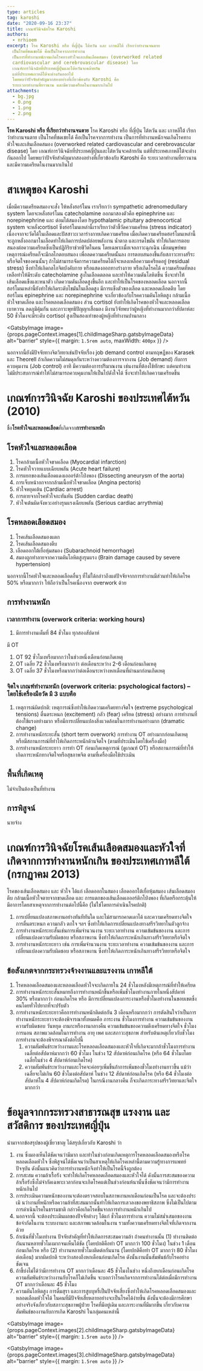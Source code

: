 ```yaml
---
type: articles
tag: karoshi
date: "2020-09-16 23:37"
title: เกณฑ์วินิจฉัยโรค Karoshi
authors:
  - nrhioem
excerpt: โรค Karoshi หรือ ที่ญี่ปุ่น ไต้หวัน และ เกาหลีใต้ เรียกว่าทำงานจนตาย
  เป็นโรคที่ชดเชยได้ คือเป็นโรคจากการทำงาน
  เป็นการที่ทำงานหนักจนเกิดโรคทางหัวใจและเส้นเลือดสมอง (overworked related
  cardiovascular and cerebrovascular disease) โดย
  เกณฑ์การวินิจฉัยที่ประเทศญี่ปุ่นและไต้หวันจะคล้ายกัน
  แต่ที่ประเทศเกาหลีใต้จะต่างกันออกไป
  โดยพบว่าปัจจัยสำคัญมากสองอย่างที่เกี่ยวข้องกับ Karoshi คือ
  ระยะเวลาทำงานที่ยาวนาน และมีความเครียดในงานมากเกินไป
attachments:
  - bg.jpg
  - 0.png
  - 1.png
  - 2.png
---
```


**โรค Karoshi หรือ ที่เรียกว่าทำงานจนตาย**
โรค Karoshi หรือ ที่ญี่ปุ่น ไต้หวัน และ เกาหลีใต้ เรียกว่าทำงานจนตาย เป็นโรคที่ชดเชยได้ คือเป็นโรคจากการทำงาน เป็นการที่ทำงานหนักจนเกิดโรคทางหัวใจและเส้นเลือดสมอง (overworked related cardiovascular and cerebrovascular disease) โดย เกณฑ์การวินิจฉัยที่ประเทศญี่ปุ่นและไต้หวันจะคล้ายกัน แต่ที่ประเทศเกาหลีใต้จะต่างกันออกไป โดยพบว่าปัจจัยสำคัญมากสองอย่างที่เกี่ยวข้องกับ Karoshi คือ ระยะเวลาทำงานที่ยาวนาน และมีความเครียดในงานมากเกินไป

# สาเหตุของ Karoshi

เมื่อมีความเครียดสมองจะสั่ง ให้หลั่งฮอร์โมน เราเรียกว่า sympathetic adrenomedullary system โดยจะหลั่งฮอร์โมน catecholamine ออกมาสองตัวคือ epinephrine และ norepinephrine และ ต่อมไต้สมองโดย hypothalamic pituitary adrenocortical system จะหลั่งcortisol ซึ่งฮอร์โมนเหล่านี้เราเรียกว่าตัวชี้วัดความเครียด (stress indicator) เนื่องจากจะวัดได้ในเลือดและปัสสาวะเวลาร่างกายเกิดความเครียด เมื่อเกิดความเครียดฮอร์โมนเหล่านี้จะถูกหลั่งออกมาในเลือดทำให้เกิดการปลดปล่อยพลังงาน น้ำตาล และกรดไขมัน ทำให้เกิดการตอบสนองต่อความเครียดซึ่งเป็นปฏิกิริยาช่วยชีวิตในคน โดยเฉพาะเมื่อเจอภาวะฉุกเฉิน เมื่อมนุษย์พบเหตุการณ์เครียดก็จะมีกลไกตอบสนอง เพื่อลดความเครียดนั้นลง การตอบสนองขึ้นกับสภาวะทางสรีระหรือจิตใจของคนนั้นๆ ถ้าไม่สามารถจัดการความเครียดได้ก็จะหลงเหลือความเครียดอยู่ (residual stress) ซึ่งทำให้เกิดกลไกจิตบังคับกาย หรือแสดงออกทางร่างกาย หรือเกิดโรคได้ ความเครียดที่หลงเหลือทำให้มีระดับ catecholamine สูงในเลือดตลอด และทำให้ความดันโลหิตขึ้น ซึ่งจะทำให้เส้นเลือดแข็งและหนาตัว เกิดความดันเลือดสูงขึ้นอีก และทำให้เป็นโรคของหลอดเลือด นอกจากนี้ฮอร์โมนเหล่านี้ยังทำให้เกิดระดับไขมันในเลือดสูง มีการแข็งตัวของเลือด และหลอดเลือดตีบ โดยฮอร์โมน epinephrine และ norepinephrine จะเกี่ยวข้องกับโรคความดันโลหิตสูง กล้ามเนื้อหัวใจขาดเลือด และโรคหลอดเลือดสมอง ส่วน cortisol ยังทำให้เกิดโรคของหัวใจและหลอดเลือด เบาหวาน ลดภูมิคุ้มกัน และภาวะพุทธิปัญญาเสื่อมลง มีงานวิจัยพบว่าผู้หญิงที่ทำงานมากกว่าสัปดาห์ละ 50 ชั่วโมงจะมีระดับ cortisol สูงเป็นสองเท่าของผู้หญิงที่ทำงานปานกลาง

<GatsbyImage
  image={props.pageContext.images[1].childImageSharp.gatsbyImageData}
  alt="barrier"
  style={{ margin: `1.5rem auto`, maxWidth: `400px` }}
/>

นอกจากนี้ยังมีปัจจัยทางจิตวิทยาเช่นปัจจัยเรื่อง job demand control ตามทฤษฏีของ Karasek และ Theorell ถ้าเกิดความไม่สมดุลกันระหว่างความต้องการจากงาน (Job demand) กับการควบคุมงาน (Job control) อาทิ มีความต้องการปริมาณงาน เช่นงานที่ต้องใช้ทักษะ แต่คนทำงานไม่มีประสบการณ์ทำให้ไม่สามารถควบคุมงานให้เป็นไปดังใจได้ ซึ่งจะทำให้เกิดความเครียดขึ้น

# เกณฑ์การวินิจฉัย Karoshi ของประเทศไต้หวัน (2010)

ชื่อ**โรคหัวใจและหลอดเลือด**ที่เกิดจาก**การทำงานหนัก**

## โรคหัวใจและหลอดเลือด

1. โรคกล้ามเนื้อหัวใจขาดเลือด (Myocardial infarction)
2. โรคหัวใจวายแบบเฉียบพลัน (Acute heart failure)
3. การแยกของเส้นเลือดแดงเอออร์ต้าโป่งพอง (Dissecting aneurysm of the aorta)
4. การเจ็บหน้าอกจากกล้ามเนื้อหัวใจขาดเลือด (Angina pectoris)
5. หัวใจหยุดเต้น (Cardiac arrest)
6. การตายจากโรคหัวใจกะทันหัน (Sudden cardiac death)
7. หัวใจเต้นผิดจังหวะอย่างรุนแรงเฉียบพลัน (Serious cardiac arrythmia)

## โรคหลอดเลือดสมอง

1. โรคเส้นเลือดสมองแตก
2. โรคเส้นเลือดสมองตีบ
3. เลือดออกใต้เยื่อหุ้มสมอง (Subarachnoid hemorrhage)
4. สมองถูกทำลายจากความดันโลหิตสูงรุนแรง (Brain damage caused by severe hypertension)

นอกจากนี้โรคหัวใจและหลอดเลือดอื่นๆ ที่ไม่ใด้กล่าวถึงแต่ปัจจัยจากการทำงานมีส่วนทำให้เกิดโรค 50% หรือมากกว่า ให้ถือว่าเป็นโรคเนื่องจาก overwork ด้วย

## การทำงานหนัก

### เวลาการทำงาน (overwork criteria: working hours)

1. มีการทำงานเต็มที่ 84 ชั่วโมง ทุกสองสัปดาห์

มี OT

1. OT 92 ชั่วโมงหรือมากกว่าในช่วงหนึ่งเดือนก่อนเกิดเหตุ
2. OT เฉลี่ย 72 ชั่วโมงหรือมากกว่า ต่อเดือนระหว่าง 2-6 เดือนก่อนเกิดเหตุ
3. OT เฉลี่ย 37 ชั่วโมงหรือมากกว่าต่อเดือนระหว่างหกเดือนที่ผ่านมาก่อนเกิดเหตุ

### จิตใจ เกณฑ์ทำงานหนัก (overwork criteria: psychological factors) – โดยใช้เครื่องมือวัด มี 3 แบบคือ

1. เหตุการณ์ผิดปกติ: เหตุการณ์ซึ่งทำให้เกิดความเครีดยทางจิตใจ (extreme psychological tensions) ตื่นตระหนก (excitement) กลัว (fear) เครียด (stress) อย่างมาก การทำงานที่ต้องใช้แรงอย่างมาก หรือมีการเปลี่ยนแปลงสิ่งแวดล้อมในการทำงานอย่างมาก (dramatic change)
2. การทำงานหนักระยะสั้น (short term overwork) การทำงาน OT อย่างมากก่อนเกิดเหตุ หรือมีสถานการณ์ที่ทำให้เกิดภาระหนักด้านจิตใจ (ตามที่ประเมินโดยใช้เครื่องมือ)
3. การทำงานหนักระยะยาว การทำ OT ก่อนเกิดเหตุการณ์ (ดูเกณฑ์ OT) หรือสถานการณ์ที่ทำให้เกิดภาระหนักทางจิตใจหรือสุขภาพจิต ตามที่เครื่องมือใช้ประเมิน

## พื้นที่เกิดเหตุ

ไม่จำเป็นต้องเป็นที่ทำงาน

## การพิสูจน์

นายจ้าง

# เกณฑ์การวินิจฉัยโรคเส้นเลือดสมองและหัวใจที่เกิดจากการทำงานหนักเกิน ของประเทศเกาหลีใต้ (กรกฏาคม 2013)

โรคของเส้นเลือดสมอง และ หัวใจ ได้แก่ เลือดออกในสมอง เลือดออกใต้เยื่อหุ้มสมอง เส้นเลือดสมองตีบ กล้ามเนื้อหัวใจตายจากขาดเลือด และ การแตกของเส้นเลือดเอออร์ติกโป่งพอง ที่เกิดหรือกระตุ้นให้มีอาการโดยสาเหตุจากการทำงานต่อไปนี้คือ (ไม่ใช่โดยการดำเนินโรคปกติ)

1. การเปลี่ยนแปลงสภาพงานอย่างทันทีทันใด และไม่สามารถคาดเดาได้ และความเครียดทางจิตใจ การตื่นตระหนก ความกลัว ตกใจ ฯลฯ ซึ่งทำให้เกิดการเปลี่ยนแปลงทางสรีรวิทยาในตัวลูกจ้าง
2. การทำงานหนักระยะสั้นเช่นการเพิ่มจำนวนงาน ระยะเวลาทำงาน ความเข้มข้นของงาน และการเปลี่ยนแปลงความรับผิดชอบ หรือสภาพงาน ซึ่งทำให้เกิดภาระหนักเกินทางสรีรวิทยาหรือจิตใจ
3. การทำงานหนักระยะยาว เช่น การเพิ่มจำนวนงาน ระยะเวลาทำงาน ความเข้มข้นของงาน และการเปลี่ยนแปลงความรับผิดชอบ หรือสภาพงาน ซึ่งทำให้เกิดภาระหนักเกินทางสรีรวิทยาหรือจิตใจ

## ข้อสังเกตจากกระทรวงจ้างงานและแรงงาน เกาหลีใต้

1. โรคหลอดเลือดสมองและหลอดเลือดหัวใจจะเกิดภายใน 24 ชั่วโมงหลังมีเหตุการณ์ที่ทำให้เครียด
2. การทำงานหนักระยะสั้นหมายถึงการทำงานหนักขึ้นหรือเพิ่มชั่วโมงทำงานภายในหนึ่งสัปดาห์ 30% หรือมากกว่า ก่อนเกิดโรค หรือ มีการเปลี่ยนแปลงภาระงานหรือชั่วโมงทำงานในขอบเขตซึ่งคนโดยทั่วไปยากที่จะปรับตัว
3. การทำงานหนักระยะยาวคือการทำงานหนักติดต่อกัน 3 เดือนหรือมากกว่า การตัดสินใจว่าเป็นการทำงานหนักระยะยาวจะต้องพิจารณาทั้งหมดคือ ภาระงาน ชั่วโมงการทำงาน ความเข้มข้นของงาน ความรับผิดชอบ วันหยุด งานกะหรืองานกลางคืน ความเข้มข้นของความตึงเครียดทางจิตใจ ชั่วโมงการนอน สภาพแวดล้อมในการทำงาน อายุ เพศ และสภาวะสุขภาพ สำหรับต้นเหตุเกี่ยวกับชั่วโมงการทำงานจะต้องพิจารณาดังต่อไปนี้
   1. ความสัมพันธ์ระหว่างงานและโรคหลอดเลือดสมองและหัวใจที่เกิดจะมากถ้าชั่วโมงการทำงานเฉลี่ยต่อสัปดาห์มากกว่า 60 ชั่วโมง ในช่วง 12 สัปดาห์ก่อนเกิดโรค (หรือ 64 ชั่วโมงโดยเฉลี่ยในช่วง 4 สัปดาห์ก่อนเกิดโรค)
   2. ความสัมพันธ์ระหว่างงานและโรคจะค่อยๆเพิ่มขึ้นถ้าการเพิ่มของชั่วโมงทำงานยาวขึ้น แม้ว่าเฉลี่ยจะไม่เกิน 60 ชั่วโมงต่อสัปดาห์ ในช่วง 12 สัปดาห์ก่อนเกิดโรค (หรือ 64 ชั่วโมงต่อสัปดาห์ใน 4 สัปดาห์ก่อนเกิดโรค) ในกรณีงานกลางคืน ก็จะเกิดภาระทางสรีรวิทยาและจิตใจมากกว่า

# ข้อมูลจากกระทรวงสาธารณสุข แรงงาน และสวัสดิการ ของประเทศญี่ปุ่น

นำมาจากข้อสรุปของผู้เชี่ยวชาญ ได้สรุปเกี่ยวกับ Karoshi ว่า

1. งาน ซึ่งมองเห็นได้ชัดเจนว่ามีมาก และทำในช่วงก่อนเกิดเหตุการโรคหลอดเลือดสมองหรือโรคหลอดเลือดหัวใจ ซึ่งพิสูจน์ได้ชัดเจนว่าเป็นสาเหตุให้เกิดโรคเหล่านี้ตามความรู้ทางการแพทย์ปัจจุบัน ดังนั้นแนวคิดว่าการทำงานหนักจึงทำให้เป็นโรคนี้จึงถูกต้อง
2. การสะสม ความล้าเรื้อรัง จะทำให้เกิดโรคหลอดเลือดสมองและหัวใจได้ ดังนั้นการสะสมของความล้าเรื้อรังซึ่งไม่จำกัดเฉพาะเวลาก่อนจะเกิดโรคแต่เป็นช่วงก่อนห้นานั้นซึ่งชัดเจนว่ามีการทำงานหนักเกินไป
3. การประเมินความหนักของงานจะต้องตรวจสอบในสภาพงานหกเดือนก่อนเป็นโรค และจะต้องประเมิ นว่างานที่หนักหรือความล้าที่สะสมมากนั้นทำให้เกิดการเลวลงของพยาธิสภาพ ซึ่งไม่เป็นไปตามการดำเนินโรคในธรรมชาติ กล่าวคือเกิดโรคขึ้นจากการทำงานหนักเกินไป
4. นอกจากนี้ จะต้องประเมินผลของปัจจัยต่างๆ ได้แก่ ชั่วโมงการทำงาน ความไม่สม่ำเสมอของงาน ข้อจำกัดในงาน ระบบงานกะ และสภาพแวดล้อมในงาน รวมทั้งความเครียดทางจิตใจที่เกิดจากงานด้วย
5. ถ้าเน้นที่ชั่วโมงทำงาน ปัจจัยสำคัญที่ทำให้เกิดการสะสมความล้า ถ้าคนทำงานนั้น (1) ทำงานติดต่อกันนานหลายชั่วโมงมากจนเห็นได้ชัด (โดยปกติคือทำ OT มากกว่า 100 ชั่วโมง) ในช่วง 1 เดือนก่อนเกิดโรค หรือ (2) ทำงานหลายชั่วโมงติดต่อกันนาน (โดยปกติคือทำ OT มากกว่า 80 ชั่วโมงต่อเดือน) มากผิดปกติ ระหว่างสองถึงหกเดือนก่อนเกิดโรค ดังนั้นงานนั้นสัมพันธ์กับโรคอย่างชัดเจน
6. ถ้าชี้บ่งไม่ได้ว่ามีการทำงาน OT มากกว่าเดือนละ 45 ชั่วโมงในช่วง หนึ่งถึงหกเดือนก่อนเกิดโรค ความสัมพันธ์ระหว่างงานกับโรคก็ไม่เกิดขึ้น จะบอกว่าโรคเกิดจากการทำงานได้ต่อเมื่อมีการทำงาน OT มากกว่าเดือนละ 45 ชั่วโมง
7. ความดันโลหิตสูง การดื่มสุรา และการสูบบุหรี่เป็นปัจจัยเสี่ยงซึ่งทำให้เกิดโรคหลอดเลือดสมองและหลอดเลือดหัวใจได้ ในคนที่มีปัจจัยเสี่ยหลายอย่างจะเป็นโรคได้ง่ายขึ้น ดังนั้นจะต้องมีการศึกษาอย่างจริงจังเกี่ยวกับสภาวะสุขภาพผู้ป่วย โรคที่มีอยู่เดิม และภาระงานที่มีมากขึ้น เกี่ยวกับความสัมพันธ์ของงานกับการเกิด Karoshi ในกลุ่มคนเหล่านี้

<GatsbyImage
  image={props.pageContext.images[2].childImageSharp.gatsbyImageData}
  alt="barrier"
  style={{ margin: `1.5rem auto` }}
/>

<GatsbyImage
  image={props.pageContext.images[3].childImageSharp.gatsbyImageData}
  alt="barrier"
  style={{ margin: `1.5rem auto` }}
/>

